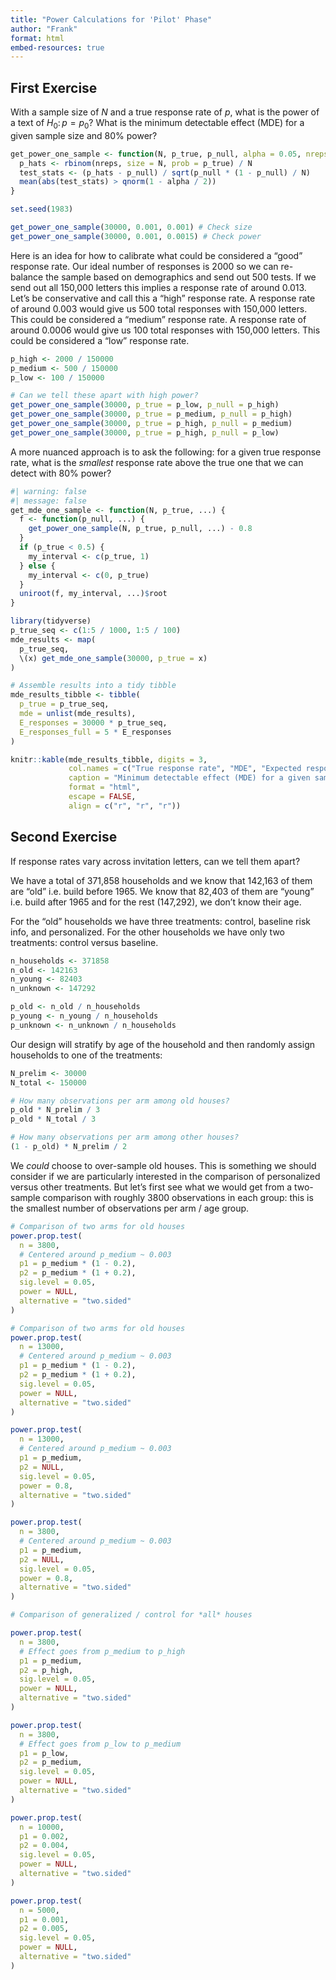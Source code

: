 ```yaml
---
title: "Power Calculations for 'Pilot' Phase"
author: "Frank"
format: html
embed-resources: true
---
```


## First Exercise 

With a sample size of $N$ and a true response rate of $p$, what is the power of a text of $H_0\colon p = p_0$? What is the minimum detectable effect (MDE) for a given sample size and 80% power?


```r
get_power_one_sample <- function(N, p_true, p_null, alpha = 0.05, nreps = 1e6) {
  p_hats <- rbinom(nreps, size = N, prob = p_true) / N
  test_stats <- (p_hats - p_null) / sqrt(p_null * (1 - p_null) / N)
  mean(abs(test_stats) > qnorm(1 - alpha / 2))
}

set.seed(1983)

get_power_one_sample(30000, 0.001, 0.001) # Check size
get_power_one_sample(30000, 0.001, 0.0015) # Check power
```

Here is an idea for how to calibrate what could be considered a "good" response rate.
Our ideal number of responses is 2000 so we can re-balance the sample based on demographics and send out 500 tests.
If we send out all 150,000 letters this implies a response rate of around 0.013.
Let's be conservative and call this a "high" response rate.
A response rate of around 0.003 would give us 500 total responses with 150,000 letters.
This could be considered a "medium" response rate.
A response rate of around 0.0006 would give us 100 total responses with 150,000 letters.
This could be considered a "low" response rate.

```r
p_high <- 2000 / 150000
p_medium <- 500 / 150000
p_low <- 100 / 150000

# Can we tell these apart with high power?
get_power_one_sample(30000, p_true = p_low, p_null = p_high)
get_power_one_sample(30000, p_true = p_medium, p_null = p_high)
get_power_one_sample(30000, p_true = p_high, p_null = p_medium)
get_power_one_sample(30000, p_true = p_high, p_null = p_low)
```


A more nuanced approach is to ask the following: for a given true response rate, what is the *smallest* response rate above the true one that we can detect with 80% power?


```r
#| warning: false
#| message: false
get_mde_one_sample <- function(N, p_true, ...) {
  f <- function(p_null, ...) {
    get_power_one_sample(N, p_true, p_null, ...) - 0.8
  }
  if (p_true < 0.5) {
    my_interval <- c(p_true, 1)
  } else {
    my_interval <- c(0, p_true)
  }
  uniroot(f, my_interval, ...)$root
}

library(tidyverse)
p_true_seq <- c(1:5 / 1000, 1:5 / 100)
mde_results <- map(
  p_true_seq, 
  \(x) get_mde_one_sample(30000, p_true = x)
)

# Assemble results into a tidy tibble
mde_results_tibble <- tibble(
  p_true = p_true_seq,
  mde = unlist(mde_results),
  E_responses = 30000 * p_true_seq,
  E_responses_full = 5 * E_responses
)

knitr::kable(mde_results_tibble, digits = 3, 
             col.names = c("True response rate", "MDE", "Expected responses (N = 30,000)", "Expected Responses (N = 150,000)"),
             caption = "Minimum detectable effect (MDE) for a given sample size and 80% power",
             format = "html",
             escape = FALSE,
             align = c("r", "r", "r"))
```




## Second Exercise

If response rates vary across invitation letters, can we tell them apart? 

We have a total of 371,858 households and we know that 142,163 of them are "old" i.e. build before 1965. 
We know that 82,403 of them are "young" i.e. build after 1965 and for the rest (147,292), we don't know their age.

For the "old" households we have three treatments: control, baseline risk info, and personalized. 
For the other households we have only two treatments: control versus baseline.
```r
n_households <- 371858
n_old <- 142163
n_young <- 82403
n_unknown <- 147292

p_old <- n_old / n_households
p_young <- n_young / n_households
p_unknown <- n_unknown / n_households
```

Our design will stratify by age of the household and then randomly assign households to one of the treatments:
```r
N_prelim <- 30000
N_total <- 150000

# How many observations per arm among old houses?
p_old * N_prelim / 3
p_old * N_total / 3

# How many observations per arm among other houses?
(1 - p_old) * N_prelim / 2
```

We *could* choose to over-sample old houses. This is something we should consider if we are particularly interested in the comparison of personalized versus other treatments. But let's first see what we would get from a two-sample comparison with roughly 3800 observations in each group: this is the smallest number of observations per arm / age group. 


```r
# Comparison of two arms for old houses
power.prop.test(
  n = 3800,
  # Centered around p_medium ~ 0.003
  p1 = p_medium * (1 - 0.2),
  p2 = p_medium * (1 + 0.2), 
  sig.level = 0.05,
  power = NULL,
  alternative = "two.sided"
)

# Comparison of two arms for old houses
power.prop.test(
  n = 13000,
  # Centered around p_medium ~ 0.003
  p1 = p_medium * (1 - 0.2),
  p2 = p_medium * (1 + 0.2), 
  sig.level = 0.05,
  power = NULL,
  alternative = "two.sided"
)

power.prop.test(
  n = 13000,
  # Centered around p_medium ~ 0.003
  p1 = p_medium,
  p2 = NULL,
  sig.level = 0.05,
  power = 0.8,
  alternative = "two.sided"
)

power.prop.test(
  n = 3800,
  # Centered around p_medium ~ 0.003
  p1 = p_medium,
  p2 = NULL,
  sig.level = 0.05,
  power = 0.8,
  alternative = "two.sided"
)

# Comparison of generalized / control for *all* houses

power.prop.test(
  n = 3800,
  # Effect goes from p_medium to p_high 
  p1 = p_medium,
  p2 = p_high, 
  sig.level = 0.05,
  power = NULL,
  alternative = "two.sided"
)

power.prop.test(
  n = 3800,
  # Effect goes from p_low to p_medium 
  p1 = p_low,
  p2 = p_medium, 
  sig.level = 0.05,
  power = NULL,
  alternative = "two.sided"
)

power.prop.test(
  n = 10000,
  p1 = 0.002,
  p2 = 0.004, 
  sig.level = 0.05,
  power = NULL,
  alternative = "two.sided"
)

power.prop.test(
  n = 5000,
  p1 = 0.001,
  p2 = 0.005, 
  sig.level = 0.05,
  power = NULL,
  alternative = "two.sided"
)
```


